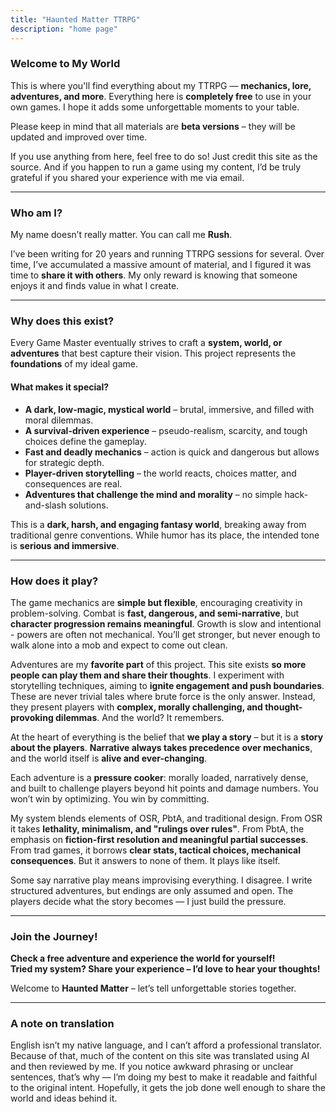 ```yaml
---
title: "Haunted Matter TTRPG"
description: "home page"
---
```

### **Welcome to My World**

This is where you'll find everything about my TTRPG — **mechanics, lore, adventures, and more**. Everything here is **completely free** to use in your own games. I hope it adds some unforgettable moments to your table.

Please keep in mind that all materials are **beta versions** – they will be updated and improved over time.

If you use anything from here, feel free to do so! Just credit this site as the source. And if you happen to run a game using my content, I’d be truly grateful if you shared your experience with me via email.

---

### **Who am I?**

My name doesn’t really matter. You can call me **Rush**.

I’ve been writing for 20 years and running TTRPG sessions for several. Over time, I’ve accumulated a massive amount of material, and I figured it was time to **share it with others**. My only reward is knowing that someone enjoys it and finds value in what I create.

---

### **Why does this exist?**

Every Game Master eventually strives to craft a **system, world, or adventures** that best capture their vision. This project represents the **foundations** of my ideal game.

#### **What makes it special?**

- **A dark, low-magic, mystical world** – brutal, immersive, and filled with moral dilemmas.  
- **A survival-driven experience** – pseudo-realism, scarcity, and tough choices define the gameplay.  
- **Fast and deadly mechanics** – action is quick and dangerous but allows for strategic depth.  
- **Player-driven storytelling** – the world reacts, choices matter, and consequences are real.  
- **Adventures that challenge the mind and morality** – no simple hack-and-slash solutions.

This is a **dark, harsh, and engaging fantasy world**, breaking away from traditional genre conventions. While humor has its place, the intended tone is **serious and immersive**.

---

### **How does it play?**

The game mechanics are **simple but flexible**, encouraging creativity in problem-solving. Combat is **fast, dangerous, and semi-narrative**, but **character progression remains meaningful**. Growth is slow and intentional - powers are often not mechanical. You’ll get stronger, but never enough to walk alone into a mob and expect to come out clean.

Adventures are my **favorite part** of this project. This site exists **so more people can play them and share their thoughts**. I experiment with storytelling techniques, aiming to **ignite engagement and push boundaries**. These are never trivial tales where brute force is the only answer. Instead, they present players with **complex, morally challenging, and thought-provoking dilemmas**. And the world? It remembers.

At the heart of everything is the belief that **we play a story** – but it is a **story about the players**. **Narrative always takes precedence over mechanics**, and the world itself is **alive and ever-changing**.

Each adventure is a **pressure cooker**: morally loaded, narratively dense, and built to challenge players beyond hit points and damage numbers. You won’t win by optimizing. You win by committing.

My system blends elements of OSR, PbtA, and traditional design.
From OSR it takes **lethality, minimalism, and "rulings over rules"**.
From PbtA, the emphasis on **fiction-first resolution and meaningful partial successes**.
From trad games, it borrows **clear stats, tactical choices, mechanical consequences**.
But it answers to none of them. It plays like itself.

Some say narrative play means improvising everything. I disagree. I write structured adventures, but endings are only assumed and open. The players decide what the story becomes — I just build the pressure.

---

### **Join the Journey!**

**Check a free adventure and experience the world for yourself!**  
**Tried my system? Share your experience – I’d love to hear your thoughts!**

Welcome to **Haunted Matter** – let’s tell unforgettable stories together.

---

### A note on translation

English isn’t my native language, and I can’t afford a professional translator. Because of that, much of the content on this site was translated using AI and then reviewed by me. If you notice awkward phrasing or unclear sentences, that’s why — I’m doing my best to make it readable and faithful to the original intent. Hopefully, it gets the job done well enough to share the world and ideas behind it.